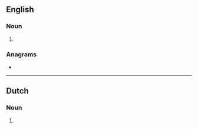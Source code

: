 ==English==

===Noun===
{{head|en|noun form}}

# {{plural of|en|cider}}

===Anagrams===
* {{anagrams|en|a=cdeirs|Redics|dicers|discer|scried}}

----

==Dutch==

===Noun===
{{head|nl|noun form}}

# {{plural of|nl|cider}}
